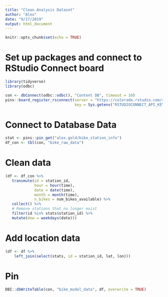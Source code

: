 ```yaml
---
title: "Clean Analysis Dataset"
author: "Alex"
date: "9/17/2019"
output: html_document
---
```


```r
knitr::opts_chunk$set(echo = TRUE)
```

# Set up packages and connect to RStudio Connect board
```r
library(tidyverse)
library(odbc)

con <- dbConnect(odbc::odbc(), "Content DB", timeout = 10)
pins::board_register_rsconnect(server = "https://colorado.rstudio.com/rsc",
                               key = Sys.getenv("RSTUDIOCONNECT_API_KEY"))
```

# Connect to Database Data
```r
stat <- pins::pin_get("alex.gold/bike_station_info")
df_con <- tbl(con, "bike_raw_data")
```

# Clean data
```r
(df <- df_con %>% 
   transmute(id = station_id, 
             hour = hour(time), 
             date = date(time), 
             month = month(time),
             n_bikes = num_bikes_available) %>%
   collect() %>%
   # Remove stations that no longer exist
   filter(id %in% stats$station_id) %>%
   mutate(dow = weekdays(date))) 
```

# Add location data
```r
(df <- df %>%
    left_join(select(stats, id = station_id, lat, lon)))
```

# Pin
```r
DBI::dbWriteTable(con, "bike_model_data", df, overwrite = TRUE)
```
